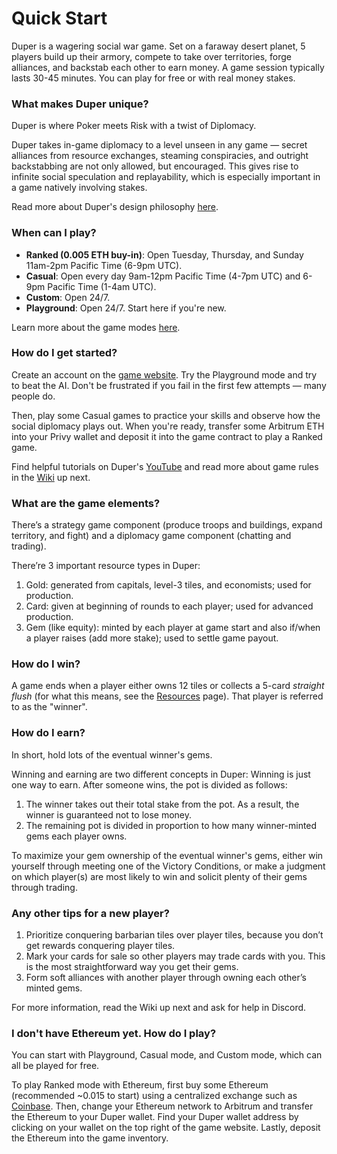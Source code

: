 
# Quick Start

Duper is a wagering social war game. Set on a faraway desert planet, 5 players build up their armory, compete to take over territories, forge alliances, and backstab each other to earn money. A game session typically lasts 30-45 minutes. You can play for free or with real money stakes.

### What makes Duper unique?

Duper is where Poker meets Risk with a twist of Diplomacy.

Duper takes in-game diplomacy to a level unseen in any game — secret alliances from resource exchanges, steaming conspiracies, and outright backstabbing are not only allowed, but encouraged. This gives rise to infinite social speculation and replayability, which is especially important in a game natively involving stakes.

Read more about Duper's design philosophy [here](https://blog.duper.gg/introducing-duper-alpha/).

### When can I play?

- **Ranked (0.005 ETH buy-in)**: Open Tuesday, Thursday, and Sunday 11am-2pm Pacific Time (6-9pm UTC).
- **Casual**: Open every day 9am-12pm Pacific Time (4-7pm UTC) and 6-9pm Pacific Time (1-4am UTC).
- **Custom**: Open 24/7.
- **Playground**: Open 24/7. Start here if you're new.

Learn more about the game modes [here](modes).

### How do I get started?

Create an account on the [game website](https://www.duper.gg). Try the Playground mode and try to beat the AI. Don't be frustrated if you fail in the first few attempts — many people do.

Then, play some Casual games to practice your skills and observe how the social diplomacy plays out. When you're ready, transfer some Arbitrum ETH into your Privy wallet and deposit it into the game contract to play a Ranked game.

Find helpful tutorials on Duper's [YouTube](https://youtube.com/@dupergame) and read more about game rules in the [Wiki](./wiki/) up next.

### What are the game elements?

There’s a strategy game component (produce troops and buildings, expand territory, and fight) and a diplomacy game component (chatting and trading).

There’re 3 important resource types in Duper:

1. Gold: generated from capitals, level-3 tiles, and economists; used for production.
2. Card: given at beginning of rounds to each player; used for advanced production.
3. Gem (like equity): minted by each player at game start and also if/when a player raises (add more stake); used to settle game payout.

### How do I win?

A game ends when a player either owns 12 tiles or collects a 5-card _straight flush_ (for what this means, see the [Resources](./wiki/fundamentals/resources#cards) page). That player is referred to as the "winner".

### How do I earn?

In short, hold lots of the eventual winner's gems.

Winning and earning are two different concepts in Duper: Winning is just one way to earn. After someone wins, the pot is divided as follows:

1. The winner takes out their total stake from the pot. As a result, the winner is guaranteed not to lose money.
2. The remaining pot is divided in proportion to how many winner-minted gems each player owns.

To maximize your gem ownership of the eventual winner's gems, either win yourself through meeting one of the Victory Conditions, or make a judgment on which player(s) are most likely to win and solicit plenty of their gems through trading.

### Any other tips for a new player?

1. Prioritize conquering barbarian tiles over player tiles, because you don’t get rewards conquering player tiles.
2. Mark your cards for sale so other players may trade cards with you. This is the most straightforward way you get their gems.
3. Form soft alliances with another player through owning each other’s minted gems.

For more information, read the Wiki up next and ask for help in Discord.

### I don't have Ethereum yet. How do I play?

You can start with Playground, Casual mode, and Custom mode, which can all be played for free.

To play Ranked mode with Ethereum, first buy some Ethereum (recommended ~0.015 to start) using a centralized exchange such as [Coinbase](https://www.coinbase.com/price/ethereum). Then, change your Ethereum network to Arbitrum and transfer the Ethereum to your Duper wallet. Find your Duper wallet address by clicking on your wallet on the top right of the game website. Lastly, deposit the Ethereum into the game inventory.
